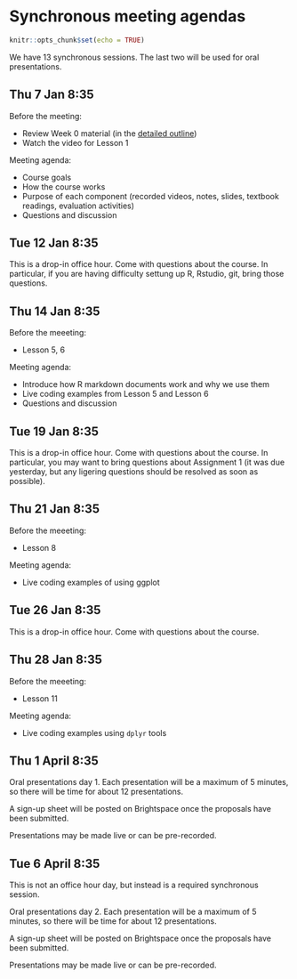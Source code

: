 # Synchronous meeting agendas {#sync}

```r
knitr::opts_chunk$set(echo = TRUE)
```

We have 13 synchronous sessions. The last two will be used for oral presentations.

## Thu 7 Jan 8:35

Before the meeting: 

* Review Week 0 material (in the [detailed outline](#outline))
* Watch the video for Lesson 1

Meeting agenda:

* Course goals
* How the course works
* Purpose of each component (recorded videos, notes, slides, textbook readings, evaluation activities)
* Questions and discussion

## Tue 12 Jan 8:35

This is a drop-in office hour. Come with questions about the course. In particular, if you are having difficulty settung up R, Rstudio, git, bring those questions.

## Thu 14 Jan 8:35

Before the meeeting:

* Lesson 5, 6

Meeting agenda:

* Introduce how R markdown documents work and why we use them
* Live coding examples from Lesson 5 and Lesson 6
* Questions and discussion

## Tue 19 Jan 8:35

This is a drop-in office hour. Come with questions about the course. In particular, you may want to bring questions about Assignment 1 (it was due yesterday, but any ligering questions should be resolved as soon as possible).

## Thu 21 Jan 8:35

Before the meeeting:

* Lesson 8

Meeting agenda:

* Live coding examples of using ggplot

## Tue 26 Jan 8:35

This is a drop-in office hour. Come with questions about the course.

## Thu 28 Jan 8:35

Before the meeeting:

* Lesson 11

Meeting agenda:

* Live coding examples using `dplyr` tools





## Thu 1 April 8:35

Oral presentations day 1. Each presentation will be a maximum of 5 minutes, so there will be time for about 12 presentations.

A sign-up sheet will be posted on Brightspace once the proposals have been submitted.

Presentations may be made live or can be pre-recorded.

## Tue 6 April 8:35

This is not an office hour day, but instead is a required synchronous session.

Oral presentations day 2. Each presentation will be a maximum of 5 minutes, so there will be time for about 12 presentations.

A sign-up sheet will be posted on Brightspace once the proposals have been submitted.

Presentations may be made live or can be pre-recorded.

